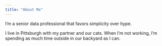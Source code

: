 ```yaml
---
title: "About Me"
---
```


I'm a senior data professional that favors simplicity over hype.

I live in Pittsburgh with my partner and our cats. When I'm not working, I'm spending as much time outside in our backyard as I can.

